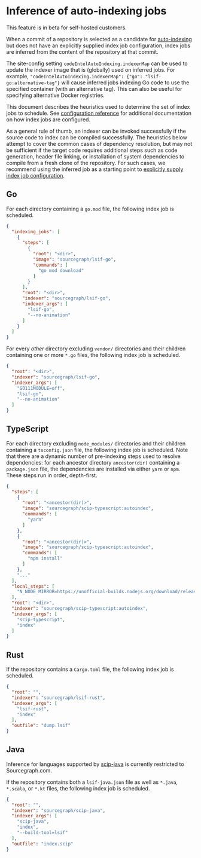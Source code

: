 # Inference of auto-indexing jobs

<Callout type="note">This feature is in beta for self-hosted customers.</Callout>

When a commit of a repository is selected as a candidate for [auto-indexing](./auto_indexing) but does not have an explicitly supplied index job configuration, index jobs are inferred from the content of the repository at that commit.

The site-config setting `codeIntelAutoIndexing.indexerMap` can be used to update the indexer image that is (globally) used on inferred jobs. For example, `"codeIntelAutoIndexing.indexerMap": {"go": "lsif-go:alternative-tag"}` will cause inferred jobs indexing Go code to use the specified container (with an alternative tag). This can also be useful for specifying alternative Docker registries.

This document describes the heuristics used to determine the set of index jobs to schedule. See [configuration reference](../references/auto_indexing_configuration) for additional documentation on how index jobs are configured.

As a general rule of thumb, an indexer can be invoked successfully if the source code to index can be compiled successfully. The heuristics below attempt to cover the common cases of dependency resolution, but may not be sufficient if the target code requires additional steps such as code generation, header file linking, or installation of system dependencies to compile from a fresh clone of the repository. For such cases, we recommend using the inferred job as a starting point to [explicitly supply index job configuration](../how-to/configure_auto_indexing#explicit-index-job-configuration).

## Go

For each directory containing a `go.mod` file, the following index job is scheduled.

```json
{
  "indexing_jobs": [
    {
      "steps": [
        {
          "root": "<dir>",
          "image": "sourcegraph/lsif-go",
          "commands": [
            "go mod download"
          ]
        }
      ],
      "root": "<dir>",
      "indexer": "sourcegraph/lsif-go",
      "indexer_args": [
        "lsif-go",
        "--no-animation"
      ]
    }
  ]
}
```

For every _other_ directory excluding `vendor/` directories and their children containing one or more `*.go` files, the following index job is scheduled.

```json
{
  "root": "<dir>",
  "indexer": "sourcegraph/lsif-go",
  "indexer_args": [
    "GO111MODULE=off",
    "lsif-go",
    "--no-animation"
  ]
}
```

## TypeScript

For each directory excluding `node_modules/` directories and their children containing a `tsconfig.json` file, the following index job is scheduled. Note that there are a dynamic number of pre-indexing steps used to resolve dependencies: for each ancestor directory `ancestor(dir)` containing a `package.json` file, the dependencies are installed via either `yarn` or `npm`. These steps run in order, depth-first.

```json
{
  "steps": [
    {
      "root": "<ancestor(dir)>",
      "image": "sourcegraph/scip-typescript:autoindex",
      "commands": [
        "yarn"
      ]
    },
    {
      "root": "<ancestor(dir)>",
      "image": "sourcegraph/scip-typescript:autoindex",
      "commands": [
        "npm install"
      ]
    },
    "..."
  ],
  "local_steps": [
    "N_NODE_MIRROR=https://unofficial-builds.nodejs.org/download/release n --arch x64-musl autol"
  ],
  "root": "<dir>",
  "indexer": "sourcegraph/scip-typescript:autoindex",
  "indexer_args": [
    "scip-typescript",
    "index"
  ]
}
```

## Rust

If the repository contains a `Cargo.toml` file, the following index job is scheduled.

```json
{
  "root": "",
  "indexer": "sourcegraph/lsif-rust",
  "indexer_args": [
    "lsif-rust",
    "index"
  ],
  "outfile": "dump.lsif"
}
```

## Java

<Callout type="note">Inference for languages supported by [scip-java](https://github.com/sourcegraph/scip-java) is currently restricted to Sourcegraph.com.</Callout>

If the repository contains both a `lsif-java.json` file as well as `*.java`, `*.scala`, or `*.kt` files, the following index job is scheduled.

```json
{
  "root": "",
  "indexer": "sourcegraph/scip-java",
  "indexer_args": [
    "scip-java",
    "index",
    "--build-tool=lsif"
  ],
  "outfile": "index.scip"
}
```
